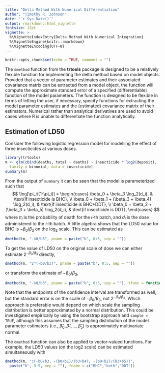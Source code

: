 ---
title: "Delta Method With Numerical Differentiation"
author: "Timothy R. Johnson"
date: "`r Sys.Date()`"
output: rmarkdown::html_vignette
fontsize: 12pt
vignette: >
  %\VignetteIndexEntry{Delta Method With Numerical Integration}
  %\VignetteEngine{knitr::rmarkdown}
  %\VignetteEncoding{UTF-8}
---

```{r setup, include=FALSE}
knitr::opts_chunk$set(echo = TRUE, comment = "")
```

The `dmethod` function from the **trtools** package is designed to be a relatively flexible function for implementing the delta method based on model objects. Provided that a vector of parameter estimates and their associated covariance matrix can be extracted from a model object, the function will compute the approximate standard error of a specified (differentiable) function of the model parameters. The function is designed to be flexible in terms of letting the user, if necessary, specify functions for extracting the model parameter estimates and the (estimated) covariance matrix of their estimators. Numerical rather than analytical derivatives are used to avoid cases where R is unable to differentiate the function analytically. 

## Estimation of LD50

Consider the following logistic regression model for modelling the effect of three insecticides at various doses. 
```{r, echo = TRUE}
library(trtools)
m <- glm(cbind(deaths, total - deaths) ~ insecticide * log2(deposit),
  family = binomial, data = insecticide)
summary(m)
```
From the output of `summary` it can be seen that the model is parameterized such that
$$
  \log[\pi_i/(1-\pi_i)] =
  \begin{cases}
    \beta_0 + \beta_3 \log_2(d_i), & \text{if insecticide is BHC}, \\
    \beta_0 + \beta_1 + (\beta_3 + \beta_4) \log_2(d_i), & \text{if insecticide is BHC+DDT}, \\
    \beta_0 + \beta_2 + (\beta_3 + \beta_5) \log_2(d_i), & \text{if insecticide is DDT},
  \end{cases}
$$
where $\pi_i$ is the probability of death for the $i$-th batch, and $d_i$ is the dose administered to the $i$-th batch. A little algebra shows that the LD50 value for BHC is $-\beta_0/\beta_3$ on the $\log_2$ scale. This can be estimated as
```{r}
dmethod(m, "-b0/b3", pname = paste("b", 0:5, sep = ""))
```
To get the value of LD50 on the original scale of dose we can either estimate $2^{-\beta_0/\beta_3}$ directly,
```{r}
dmethod(m, "2^(-b0/b3)", pname = paste("b", 0:5, sep = ""))
```
or transform the estimate of $-\beta_0/\beta_3$,
```{r}
dmethod(m, "-b0/b3", pname = paste("b", 0:5, sep = ""), tfunc = function(x) 2^x)
```
Note that the endpoints of the confidence interval are transformed as well, but the standard error is on the scale of $-\beta_0/\beta_3$, not $2^{-\beta_0/\beta_3}$. Which approach is preferable would depend on which scale the sampling distribution is better approximated by a normal distribution. This could be investigated empirically by using the bootstrap approach and `sample = TRUE`, although this assumes that the sampling distribution of the model parameter estimators (i.e., $\hat{\beta}_0, \hat{\beta}_1, \dots, \hat{\beta}_5$) is approximately multivariate normal. 

The `dmethod` function can also be applied to vector-valued functions. For example, the LD50 values (on the log2 scale) can be estimated simultaneously with
```{r}
dmethod(m, "c(-b0/b3, -(b0+b1)/(b3+b4), -(b0+b2)/(b3+b5))",
  paste("b", 0:5, sep = ""), fname = c("BHC","both","DDT"))
```









<script type="text/x-mathjax-config">
   MathJax.Hub.Config({  "HTML-CSS": { minScaleAdjust: 125, availableFonts: [] }  });
</script>
